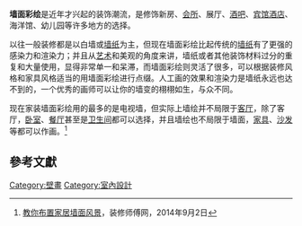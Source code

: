 
'''墙面彩绘'''是近年才兴起的装饰潮流，是修饰新房、[[会所|会所]]、展厅、[[酒吧|酒吧]]、[[宾馆|宾馆]][[酒店|酒店]]、海洋馆、幼儿园等许多地方的选择。

以往一般装修都是以白墙或[[墙纸|墙纸]]为主，但现在墙面彩绘比起传统的[[墙纸|墙纸]]有了更强的感染力和渲染力；并且从[[艺术|艺术]]和美观的角度来讲，墙纸或者其他装饰材料过分的重复和大量使用，显得非常单一和呆滞，而墙面彩绘则灵活了很多，可以根据装修风格和家具风格适当的用墙面彩绘进行点缀。人工画的效果和渲染力是墙纸永远也达不到的，一个优秀的画师可以让你的墙变的栩栩如生，与众不同。 

现在家装墙面彩绘用的最多的是电视墙，但实际上墙绘并不局限于[[客厅|客厅]]，除了客厅，[[卧室|卧室]]、[[餐厅|餐厅]]甚至是[[卫生间|卫生间]]都可以选择，并且墙绘也不局限于墙面，[[家具|家具]]、[[沙发|沙发]]等都可以作画。<ref>[http://www.zxsf360.com/a/172.html 教你布置家居墙面风景]{{dead link|date=2017年12月 |bot=InternetArchiveBot |fix-attempted=yes }}，装修师傅网，2014年9月2日</ref>

== 參考文獻 ==
{{reflist|2}}

[[Category:壁畫|Category:壁畫]]
[[Category:室內設計|Category:室內設計]]